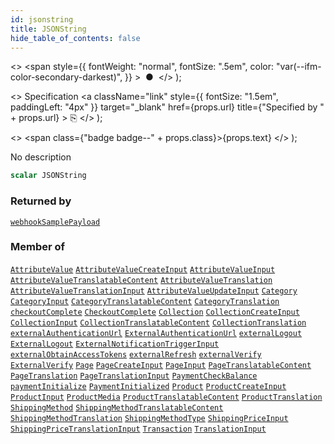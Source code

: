 ```yaml
---
id: jsonstring
title: JSONString
hide_table_of_contents: false
---
```


  <>
    <span
      style={{
        fontWeight: "normal",
        fontSize: ".5em",
        color: "var(--ifm-color-secondary-darkest)",
      }}
    >
      &nbsp;●&nbsp;
    </span>
  </>
);

  <>
    Specification
    <a
      className="link"
      style={{ fontSize: "1.5em", paddingLeft: "4px" }}
      target="\_blank"
      href={props.url}
      title={"Specified by " + props.url}
    >
      ⎘
    </a>
  </>
);

  <>
    <span class={"badge badge--" + props.class}>{props.text}</span>
  </>
);

No description

```graphql
scalar JSONString
```

### Returned by

[`webhookSamplePayload`](../../../developer/api-reference/queries/webhook-sample-payload) <Badge class="secondary" text="query"/>

### Member of

[`AttributeValue`](../../../developer/api-reference/objects/attribute-value) <Badge class="secondary" text="object"/><Bullet />[`AttributeValueCreateInput`](../../../developer/api-reference/inputs/attribute-value-create-input) <Badge class="secondary" text="input"/><Bullet />[`AttributeValueInput`](../../../developer/api-reference/inputs/attribute-value-input) <Badge class="secondary" text="input"/><Bullet />[`AttributeValueTranslatableContent`](../../../developer/api-reference/objects/attribute-value-translatable-content) <Badge class="secondary" text="object"/><Bullet />[`AttributeValueTranslation`](../../../developer/api-reference/objects/attribute-value-translation) <Badge class="secondary" text="object"/><Bullet />[`AttributeValueTranslationInput`](../../../developer/api-reference/inputs/attribute-value-translation-input) <Badge class="secondary" text="input"/><Bullet />[`AttributeValueUpdateInput`](../../../developer/api-reference/inputs/attribute-value-update-input) <Badge class="secondary" text="input"/><Bullet />[`Category`](../../../developer/api-reference/objects/category) <Badge class="secondary" text="object"/><Bullet />[`CategoryInput`](../../../developer/api-reference/inputs/category-input) <Badge class="secondary" text="input"/><Bullet />[`CategoryTranslatableContent`](../../../developer/api-reference/objects/category-translatable-content) <Badge class="secondary" text="object"/><Bullet />[`CategoryTranslation`](../../../developer/api-reference/objects/category-translation) <Badge class="secondary" text="object"/><Bullet />[`checkoutComplete`](../../../developer/api-reference/mutations/checkout-complete) <Badge class="secondary" text="mutation"/><Bullet />[`CheckoutComplete`](../../../developer/api-reference/objects/checkout-complete) <Badge class="secondary" text="object"/><Bullet />[`Collection`](../../../developer/api-reference/objects/collection) <Badge class="secondary" text="object"/><Bullet />[`CollectionCreateInput`](../../../developer/api-reference/inputs/collection-create-input) <Badge class="secondary" text="input"/><Bullet />[`CollectionInput`](../../../developer/api-reference/inputs/collection-input) <Badge class="secondary" text="input"/><Bullet />[`CollectionTranslatableContent`](../../../developer/api-reference/objects/collection-translatable-content) <Badge class="secondary" text="object"/><Bullet />[`CollectionTranslation`](../../../developer/api-reference/objects/collection-translation) <Badge class="secondary" text="object"/><Bullet />[`externalAuthenticationUrl`](../../../developer/api-reference/mutations/external-authentication-url) <Badge class="secondary" text="mutation"/><Bullet />[`ExternalAuthenticationUrl`](../../../developer/api-reference/objects/external-authentication-url) <Badge class="secondary" text="object"/><Bullet />[`externalLogout`](../../../developer/api-reference/mutations/external-logout) <Badge class="secondary" text="mutation"/><Bullet />[`ExternalLogout`](../../../developer/api-reference/objects/external-logout) <Badge class="secondary" text="object"/><Bullet />[`ExternalNotificationTriggerInput`](../../../developer/api-reference/inputs/external-notification-trigger-input) <Badge class="secondary" text="input"/><Bullet />[`externalObtainAccessTokens`](../../../developer/api-reference/mutations/external-obtain-access-tokens) <Badge class="secondary" text="mutation"/><Bullet />[`externalRefresh`](../../../developer/api-reference/mutations/external-refresh) <Badge class="secondary" text="mutation"/><Bullet />[`externalVerify`](../../../developer/api-reference/mutations/external-verify) <Badge class="secondary" text="mutation"/><Bullet />[`ExternalVerify`](../../../developer/api-reference/objects/external-verify) <Badge class="secondary" text="object"/><Bullet />[`Page`](../../../developer/api-reference/objects/page) <Badge class="secondary" text="object"/><Bullet />[`PageCreateInput`](../../../developer/api-reference/inputs/page-create-input) <Badge class="secondary" text="input"/><Bullet />[`PageInput`](../../../developer/api-reference/inputs/page-input) <Badge class="secondary" text="input"/><Bullet />[`PageTranslatableContent`](../../../developer/api-reference/objects/page-translatable-content) <Badge class="secondary" text="object"/><Bullet />[`PageTranslation`](../../../developer/api-reference/objects/page-translation) <Badge class="secondary" text="object"/><Bullet />[`PageTranslationInput`](../../../developer/api-reference/inputs/page-translation-input) <Badge class="secondary" text="input"/><Bullet />[`PaymentCheckBalance`](../../../developer/api-reference/objects/payment-check-balance) <Badge class="secondary" text="object"/><Bullet />[`paymentInitialize`](../../../developer/api-reference/mutations/payment-initialize) <Badge class="secondary" text="mutation"/><Bullet />[`PaymentInitialized`](../../../developer/api-reference/objects/payment-initialized) <Badge class="secondary" text="object"/><Bullet />[`Product`](../../../developer/api-reference/objects/product) <Badge class="secondary" text="object"/><Bullet />[`ProductCreateInput`](../../../developer/api-reference/inputs/product-create-input) <Badge class="secondary" text="input"/><Bullet />[`ProductInput`](../../../developer/api-reference/inputs/product-input) <Badge class="secondary" text="input"/><Bullet />[`ProductMedia`](../../../developer/api-reference/objects/product-media) <Badge class="secondary" text="object"/><Bullet />[`ProductTranslatableContent`](../../../developer/api-reference/objects/product-translatable-content) <Badge class="secondary" text="object"/><Bullet />[`ProductTranslation`](../../../developer/api-reference/objects/product-translation) <Badge class="secondary" text="object"/><Bullet />[`ShippingMethod`](../../../developer/api-reference/objects/shipping-method) <Badge class="secondary" text="object"/><Bullet />[`ShippingMethodTranslatableContent`](../../../developer/api-reference/objects/shipping-method-translatable-content) <Badge class="secondary" text="object"/><Bullet />[`ShippingMethodTranslation`](../../../developer/api-reference/objects/shipping-method-translation) <Badge class="secondary" text="object"/><Bullet />[`ShippingMethodType`](../../../developer/api-reference/objects/shipping-method-type) <Badge class="secondary" text="object"/><Bullet />[`ShippingPriceInput`](../../../developer/api-reference/inputs/shipping-price-input) <Badge class="secondary" text="input"/><Bullet />[`ShippingPriceTranslationInput`](../../../developer/api-reference/inputs/shipping-price-translation-input) <Badge class="secondary" text="input"/><Bullet />[`Transaction`](../../../developer/api-reference/objects/transaction) <Badge class="secondary" text="object"/><Bullet />[`TranslationInput`](../../../developer/api-reference/inputs/translation-input) <Badge class="secondary" text="input"/>
